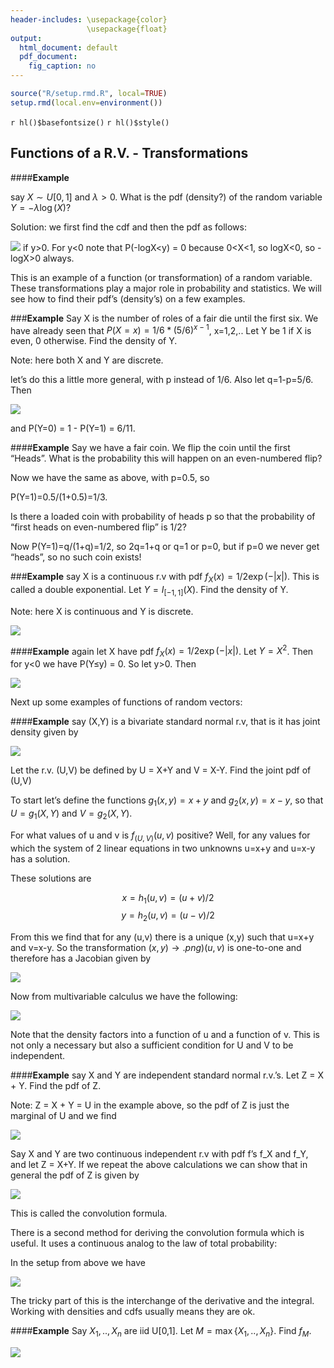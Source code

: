 ```yaml
---
header-includes: \usepackage{color}
                 \usepackage{float}
output:
  html_document: default
  pdf_document:
    fig_caption: no
---
```


```r
source("R/setup.rmd.R", local=TRUE)
setup.rmd(local.env=environment())
```
`r hl()$basefontsize()`
`r hl()$style()`

## Functions of a R.V. - Transformations

####**Example** 

say $X\sim U[0,1]$ and $\lambda>0$. What is the pdf (density?) of the random variable $Y=-\lambda \log(X)$?

Solution: we first find the cdf and then the pdf as follows:

![](graphs/prob61.png)
 if y>0. For y<0 note that P(-logX<y) = 0 because 0<X<1, so logX<0, so -logX>0 always.
 
This is an example  of a function (or transformation) of a random variable. These transformations play a major role in probability and statistics. We will see how to find their pdf's (density's) on a few  examples.

###**Example** 
Say X is the number of roles of a fair die until the first six. We have already seen that $P(X=x) = 1/6*(5/6)^{x-1}$, x=1,2,.. Let Y be 1 if X is even, 0 otherwise. Find the density of Y.

Note: here both X and Y are discrete.

let's do this a little more general, with p instead of 1/6. Also let q=1-p=5/6. Then 

![](graphs/prob62.png)
  
and P(Y=0) = 1 - P(Y=1) = 6/11.

####**Example** 
Say we have a fair coin. We flip the coin until the first "Heads". What is the probability this will happen on an even-numbered flip?

Now we have the same as above, with p=0.5, so 

P(Y=1)=0.5/(1+0.5)=1/3.

Is there a loaded coin with probability of heads p so that the probability of "first heads on even-numbered flip" is 1/2?

Now P(Y=1)=q/(1+q)=1/2, so 2q=1+q or q=1 or p=0, but if p=0 we never get "heads", so no such coin exists!

###**Example** 
say X is a continuous r.v with pdf $f_X(x) = 1/2\exp(-|x|)$. This is called a double exponential. Let $Y=I_{[-1,1]}(X)$. Find the density of Y.

Note: here X is continuous and Y is discrete.  

![](graphs/prob63.png)

####**Example** 
again let X have pdf $f_X(x) = 1/2\exp(-|x|)$. Let $Y =X^2$. Then for y<0 we have P(Y$\le$y) = 0. So let y>0. Then

![](graphs/prob64.png)

Next up some  examples of functions of random vectors:

####**Example** 
say (X,Y) is a bivariate standard normal r.v, that is it has joint density given by

![](graphs/prob65.png)

Let the r.v. (U,V) be defined by U = X+Y and V  = X-Y. Find the joint pdf of (U,V)

To start let's define the functions $g_1(x,y) = x+y$ and  $g_2(x,y) = x-y$, so that $U=g_1(X,Y)$ and $V = g_2(X,Y)$.

For what values of u and v is $f_{(U,V)}(u,v)$ positive? Well, for any values for which the system of 2 linear equations in two unknowns u=x+y and u=x-y has a solution.

These solutions are 

$$x = h_1(u,v) = (u + v)/2$$ 
$$y = h_2(u,v) = (u - v)/2$$

From this we find that for any (u,v) there is a unique (x,y) such that u=x+y and v=x-y. So the transformation $(x,y) \rightarrow.png) (u,v)$ is one-to-one and therefore has a Jacobian given by

![](graphs/prob66.png)

Now from multivariable calculus we have the following:

![](graphs/prob67.png)

Note that the density factors into a function of u and a function of v. This is not only a necessary but also a sufficient condition for U and V to be independent.

####**Example** 
say X and Y are independent standard normal r.v.'s. Let Z = X + Y. Find the pdf of Z.

Note: Z = X + Y = U in the  example  above, so the pdf of Z is just the marginal of U and we find

![](graphs/prob68.png)

Say X and Y are two continuous independent r.v with pdf f's f_X and f_Y, and let Z = X+Y. If we repeat the above calculations we can show that in general the pdf of Z is given by

![](graphs/prob69.png)

This is called the convolution formula. 

There is a second method for deriving the convolution formula which is useful. It uses a continuous analog to the law of total probability:

In the setup from above we have 

![](graphs/prob611.png)

The tricky part of this is the interchange of the derivative and the integral. Working with densities and cdfs usually means they are ok.

####**Example** 
Say $X_1, .., X_n$ are iid U[0,1]. Let $M=\max\{X_1, .., X_n\}$. Find $f_M$.

![](graphs/prob610.png)
